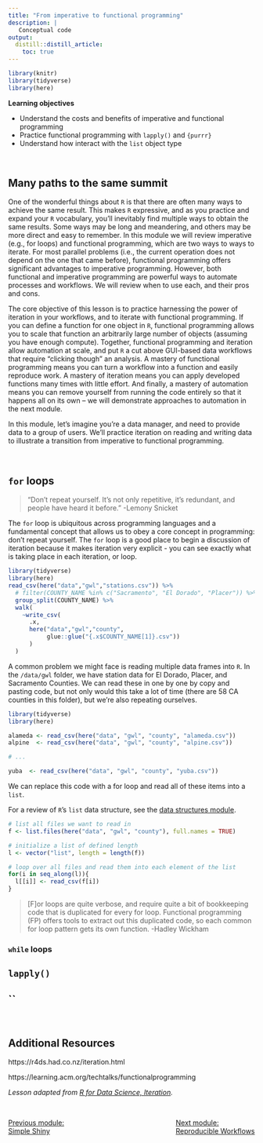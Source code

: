 ```yaml
---
title: "From imperative to functional programming"
description: | 
   Conceptual code 
output: 
  distill::distill_article:
    toc: true
---
```


```r

library(knitr)
library(tidyverse)
library(here)

```

::: {.obj}
**Learning objectives**

-   Understand the costs and benefits of imperative and functional programming\
-   Practice functional programming with `lapply()` and `{purrr}`\
-   Understand how interact with the `list` object type\
:::

<br>

## Many paths to the same summit

One of the wonderful things about `R` is that there are often many ways to achieve the same result. This makes `R` expressive, and as you practice and expand your `R` vocabulary, you'll inevitably find multiple ways to obtain the same results. Some ways may be long and meandering, and others may be more direct and easy to remember. In this module we will review imperative (e.g., for loops) and functional programming, which are two ways to ways to iterate. For most parallel problems (i.e., the current operation does not depend on the one that came before), functional programming offers significant advantages to imperative programming. However, both functional and imperative programming are powerful ways to automate processes and workflows. We will review when to use each, and their pros and cons.

The core objective of this lesson is to practice harnessing the power of iteration in your workflows, and to iterate with functional programming. If you can define a function for one object in `R`, functional programming allows you to scale that function an arbitrarily large number of objects (assuming you have enough compute). Together, functional programming and iteration allow automation at scale, and put `R` a cut above GUI-based data workflows that require "clicking though" an analysis. A mastery of functional programming means you can turn a workflow into a function and easily reproduce work. A mastery of iteration means you can apply developed functions many times with little effort. And finally, a mastery of automation means you can remove yourself from running the code entirely so that it happens all on its own -- we will demonstrate approaches to automation in the next module. 

In this module, let's imagine you're a data manager, and need to provide data to a group of users. We'll practice iteration on reading and writing data to illustrate a transition from imperative to functional programming.

<br>

## `for` loops

> "Don’t repeat yourself. It's not only repetitive, it's redundant, and people have heard it before." -Lemony Snicket

The `for` loop is ubiquitous across programming languages and a fundamental concept that allows us to obey a core concept in programming: don't repeat yourself. The `for` loop is a good place to begin a discussion of iteration because it makes iteration very explicit - you can see exactly what is taking place in each iteration, or loop.  

```r
library(tidyverse)
library(here)
read_csv(here("data","gwl","stations.csv")) %>% 
  # filter(COUNTY_NAME %in% c("Sacramento", "El Dorado", "Placer")) %>% 
  group_split(COUNTY_NAME) %>% 
  walk(
    ~write_csv(
      .x, 
      here("data","gwl","county",
           glue::glue("{.x$COUNTY_NAME[1]}.csv"))
      )
  )
```

A common problem we might face is reading multiple data frames into `R`. In the `/data/gwl` folder, we have station data for El Dorado, Placer, and Sacramento Counties. We can read these in one by one by copy and pasting code, but not only would this take a lot of time (there are 58 CA counties in this folder), but we're also repeating ourselves. 

```r
library(tidyverse)
library(here)

alameda <- read_csv(here("data", "gwl", "county", "alameda.csv"))
alpine  <- read_csv(here("data", "gwl", "county", "alpine.csv"))

# ...

yuba  <- read_csv(here("data", "gwl", "county", "yuba.csv"))
```

We can replace this code with a for loop and read all of these items into a `list`.

<aside>
For a review of `R`'s `list` data structure, see the [data structures module](../intro/m_data_structures.html#list).
</aside>

```r
# list all files we want to read in
f <- list.files(here("data", "gwl", "county"), full.names = TRUE)

# initialize a list of defined length
l <- vector("list", length = length(f))

# loop over all files and read them into each element of the list
for(i in seq_along(l)){
  l[[i]] <- read_csv(f[i])
}
```



> [F]or loops are quite verbose, and require quite a bit of bookkeeping code that is duplicated for every for loop. Functional programming (FP) offers tools to extract out this duplicated code, so each common for loop pattern gets its own function. -Hadley Wickham

### `while` loops


## `lapply()`


## ``



<br>  

## Additional Resources

https://r4ds.had.co.nz/iteration.html

https://learning.acm.org/techtalks/functionalprogramming


*Lesson adapted from [R for Data Science, Iteration](https://r4ds.had.co.nz/iteration.html).*

<br>

<link rel="stylesheet" href="https://maxcdn.bootstrapcdn.com/bootstrap/4.0.0/css/bootstrap.min.css" integrity="sha384-Gn5384xqQ1aoWXA+058RXPxPg6fy4IWvTNh0E263XmFcJlSAwiGgFAW/dAiS6JXm" crossorigin="anonymous">

<a href="m_simple_shiny.html" class="btn btn-secondary" style="float: left">Previous module:<br>Simple Shiny</a> <a href="m_reproducible_workflows.html" class="btn btn-secondary" style="float: right;">Next module:<br>Reproducible Workflows</a>
